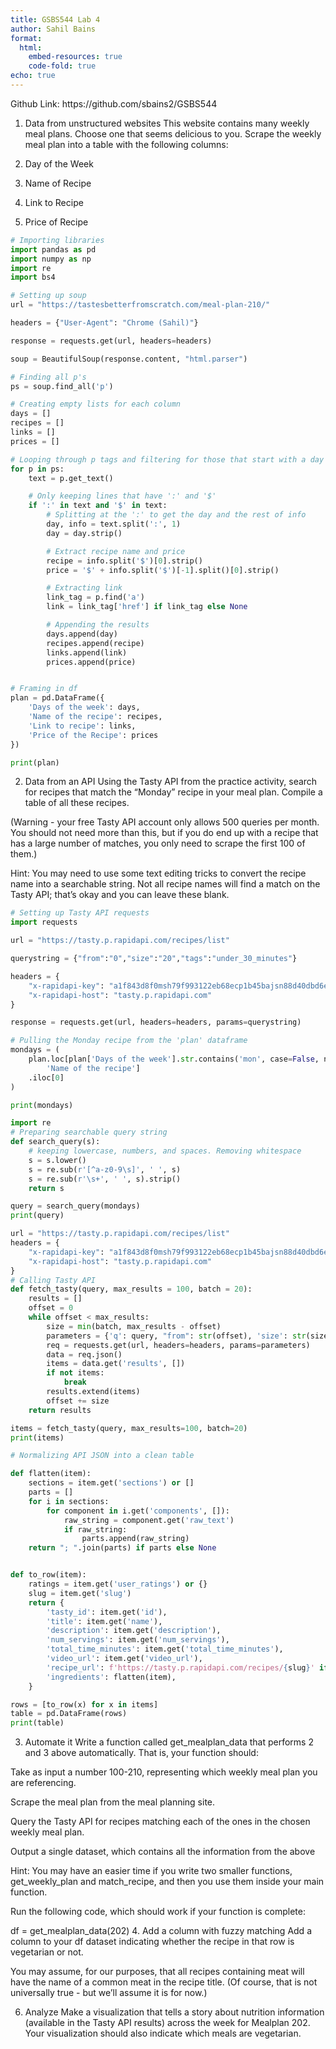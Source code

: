 ```yaml
---
title: GSBS544 Lab 4
author: Sahil Bains
format:
  html:
    embed-resources: true
    code-fold: true
echo: true
---
```

Github Link: https://github.com/sbains2/GSBS544

1. Data from unstructured websites
This website contains many weekly meal plans. Choose one that seems delicious to you. Scrape the weekly meal plan into a table with the following columns:

1. Day of the Week
2. Name of Recipe
3. Link to Recipe
4. Price of Recipe

```python
# Importing libraries
import pandas as pd
import numpy as np
import re
import bs4

# Setting up soup
url = "https://tastesbetterfromscratch.com/meal-plan-210/"

headers = {"User-Agent": "Chrome (Sahil)"}

response = requests.get(url, headers=headers)

soup = BeautifulSoup(response.content, "html.parser")

# Finding all p's
ps = soup.find_all('p')

# Creating empty lists for each column
days = []
recipes = []
links = []
prices = []

# Looping through p tags and filtering for those that start with a day pattern
for p in ps:
    text = p.get_text()

    # Only keeping lines that have ':' and '$'
    if ':' in text and '$' in text:
        # Splitting at the ':' to get the day and the rest of info
        day, info = text.split(':', 1)
        day = day.strip()

        # Extract recipe name and price
        recipe = info.split('$')[0].strip()
        price = '$' + info.split('$')[-1].split()[0].strip()

        # Extracting link
        link_tag = p.find('a')
        link = link_tag['href'] if link_tag else None

        # Appending the results
        days.append(day)
        recipes.append(recipe)
        links.append(link)
        prices.append(price)


# Framing in df
plan = pd.DataFrame({
    'Days of the week': days,
    'Name of the recipe': recipes,
    'Link to recipe': links,
    'Price of the Recipe': prices
})

print(plan)


```


2. Data from an API
Using the Tasty API from the practice activity, search for recipes that match the “Monday” recipe in your meal plan. Compile a table of all these recipes.

(Warning - your free Tasty API account only allows 500 queries per month. You should not need more than this, but if you do end up with a recipe that has a large number of matches, you only need to scrape the first 100 of them.)

Hint: You may need to use some text editing tricks to convert the recipe name into a searchable string. Not all recipe names will find a match on the Tasty API; that’s okay and you can leave these blank.

```python

# Setting up Tasty API requests
import requests

url = "https://tasty.p.rapidapi.com/recipes/list"

querystring = {"from":"0","size":"20","tags":"under_30_minutes"}

headers = {
	"x-rapidapi-key": "a1f843d8f0msh79f993122eb68ecp1b45bajsn88d40dbd6eeb",
	"x-rapidapi-host": "tasty.p.rapidapi.com"
}

response = requests.get(url, headers=headers, params=querystring)


```

```python
# Pulling the Monday recipe from the 'plan' dataframe
mondays = (
    plan.loc[plan['Days of the week'].str.contains('mon', case=False, na=False),
        'Name of the recipe']
    .iloc[0]
)

print(mondays)
```

```python
import re
# Preparing searchable query string
def search_query(s):
    # keeping lowercase, numbers, and spaces. Removing whitespace
    s = s.lower()
    s = re.sub(r'[^a-z0-9\s]', ' ', s)
    s = re.sub(r'\s+', ' ', s).strip()
    return s

query = search_query(mondays)
print(query)
```

```python

url = "https://tasty.p.rapidapi.com/recipes/list"
headers = {
	"x-rapidapi-key": "a1f843d8f0msh79f993122eb68ecp1b45bajsn88d40dbd6eeb",
	"x-rapidapi-host": "tasty.p.rapidapi.com"
}
# Calling Tasty API
def fetch_tasty(query, max_results = 100, batch = 20):
    results = []
    offset = 0
    while offset < max_results:
        size = min(batch, max_results - offset)
        parameters = {'q': query, "from": str(offset), 'size': str(size)}
        req = requests.get(url, headers=headers, params=parameters)
        data = req.json()
        items = data.get('results', [])
        if not items:
            break
        results.extend(items)
        offset += size
    return results

items = fetch_tasty(query, max_results=100, batch=20)
print(items)

```

```python
# Normalizing API JSON into a clean table

def flatten(item):
    sections = item.get('sections') or []
    parts = []
    for i in sections:
        for component in i.get('components', []):
            raw_string = component.get('raw_text')
            if raw_string:
                parts.append(raw_string)
    return "; ".join(parts) if parts else None


def to_row(item):
    ratings = item.get('user_ratings') or {}
    slug = item.get('slug')
    return {
        'tasty_id': item.get('id'),
        'title': item.get('name'),
        'description': item.get('description'),
        'num_servings': item.get('num_servings'),
        'total_time_minutes': item.get('total_time_minutes'),
        'video_url': item.get('video_url'),
        'recipe_url': f'https://tasty.p.rapidapi.com/recipes/{slug}' if slug else None,
        'ingredients': flatten(item),
    }

rows = [to_row(x) for x in items]
table = pd.DataFrame(rows)
print(table)
```

3. Automate it
Write a function called get_mealplan_data that performs 2 and 3 above automatically. That is, your function should:

Take as input a number 100-210, representing which weekly meal plan you are referencing.

Scrape the meal plan from the meal planning site.

Query the Tasty API for recipes matching each of the ones in the chosen weekly meal plan.

Output a single dataset, which contains all the information from the above

Hint: You may have an easier time if you write two smaller functions, get_weekly_plan and match_recipe, and then you use them inside your main function.

Run the following code, which should work if your function is complete:

df = get_mealplan_data(202)
4. Add a column with fuzzy matching
Add a column to your df dataset indicating whether the recipe in that row is vegetarian or not.

You may assume, for our purposes, that all recipes containing meat will have the name of a common meat in the recipe title. (Of course, that is not universally true - but we’ll assume it is for now.)

6. Analyze
Make a visualization that tells a story about nutrition information (available in the Tasty API results) across the week for Mealplan 202. Your visualization should also indicate which meals are vegetarian.